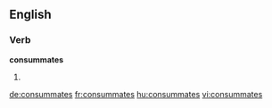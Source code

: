 
==English==

===Verb===
'''consummates'''

# {{en-third-person singular of|consummate}}

[[de:consummates]]
[[fr:consummates]]
[[hu:consummates]]
[[vi:consummates]]